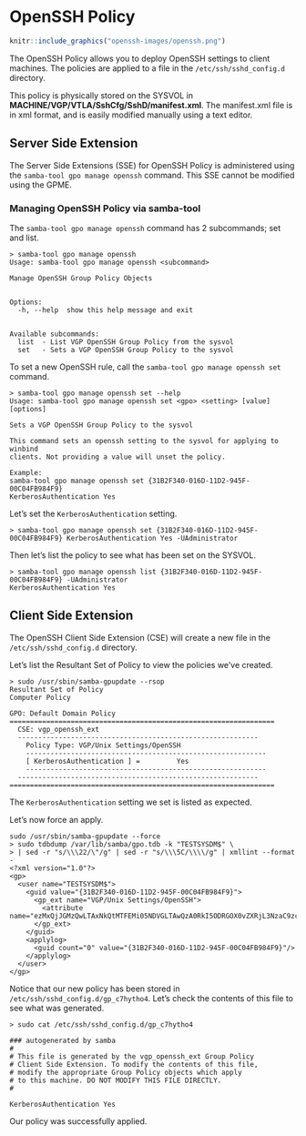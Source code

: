 # OpenSSH Policy {#openssh}

```r
knitr::include_graphics("openssh-images/openssh.png")
```

The OpenSSH Policy allows you to deploy OpenSSH settings to client machines. The policies are applied to a file in the `/etc/ssh/sshd_config.d` directory.

This policy is physically stored on the SYSVOL in **MACHINE/VGP/VTLA/SshCfg/SshD/manifest.xml**. The manifest.xml file is in xml format, and is easily modified manually using a text editor.

## Server Side Extension

The Server Side Extensions (SSE) for OpenSSH Policy is administered using the `samba-tool gpo manage openssh` command. This SSE cannot be modified using the GPME.

### Managing OpenSSH Policy via samba-tool

The `samba-tool gpo manage openssh` command has 2 subcommands; set and list.

```
> samba-tool gpo manage openssh
Usage: samba-tool gpo manage openssh <subcommand>

Manage OpenSSH Group Policy Objects


Options:
  -h, --help  show this help message and exit


Available subcommands:
  list  - List VGP OpenSSH Group Policy from the sysvol
  set   - Sets a VGP OpenSSH Group Policy to the sysvol
```

To set a new OpenSSH rule, call the `samba-tool gpo manage openssh set` command.

```
> samba-tool gpo manage openssh set --help
Usage: samba-tool gpo manage openssh set <gpo> <setting> [value] [options]

Sets a VGP OpenSSH Group Policy to the sysvol

This command sets an openssh setting to the sysvol for applying to winbind
clients. Not providing a value will unset the policy.

Example:
samba-tool gpo manage openssh set {31B2F340-016D-11D2-945F-00C04FB984F9}
KerberosAuthentication Yes
```

Let's set the `KerberosAuthentication` setting.

```
> samba-tool gpo manage openssh set {31B2F340-016D-11D2-945F-00C04FB984F9} KerberosAuthentication Yes -UAdministrator
```

Then let's list the policy to see what has been set on the SYSVOL.

```
> samba-tool gpo manage openssh list {31B2F340-016D-11D2-945F-00C04FB984F9} -UAdministrator
KerberosAuthentication Yes
```

## Client Side Extension

The OpenSSH  Client Side Extension (CSE) will create a new file in the `/etc/ssh/sshd_config.d` directory.

Let’s list the Resultant Set of Policy to view the policies we’ve created.

```
> sudo /usr/sbin/samba-gpupdate --rsop
Resultant Set of Policy
Computer Policy

GPO: Default Domain Policy
=================================================================
  CSE: vgp_openssh_ext
  -----------------------------------------------------------
    Policy Type: VGP/Unix Settings/OpenSSH
    -----------------------------------------------------------
    [ KerberosAuthentication ] =         Yes
    -----------------------------------------------------------
  -----------------------------------------------------------
=================================================================
```

The `KerberosAuthentication` setting we set is listed as expected.

Let’s now force an apply.

```
sudo /usr/sbin/samba-gpupdate --force
> sudo tdbdump /var/lib/samba/gpo.tdb -k "TESTSYSDM$" \
> | sed -r "s/\\\22/\"/g" | sed -r "s/\\\5C/\\\\/g" | xmllint --format -
<?xml version="1.0"?>
<gp>
  <user name="TESTSYSDM$">
    <guid value="{31B2F340-016D-11D2-945F-00C04FB984F9}">
      <gp_ext name="VGP/Unix Settings/OpenSSH">
        <attribute name="ezMxQjJGMzQwLTAxNkQtMTFEMi05NDVGLTAwQzA0RkI5ODRGOX0vZXRjL3NzaC9zc2hkX2NvbmZpZy5k">/etc/ssh/sshd_config.d/gp_c7hytho4</attribute>
      </gp_ext>
    </guid>
    <applylog>
      <guid count="0" value="{31B2F340-016D-11D2-945F-00C04FB984F9}"/>
    </applylog>
  </user>
</gp>
```

Notice that our new policy has been stored in `/etc/ssh/sshd_config.d/gp_c7hytho4`. Let's check the contents of this file to see what was generated.

```
> sudo cat /etc/ssh/sshd_config.d/gp_c7hytho4

### autogenerated by samba
#
# This file is generated by the vgp_openssh_ext Group Policy
# Client Side Extension. To modify the contents of this file,
# modify the appropriate Group Policy objects which apply
# to this machine. DO NOT MODIFY THIS FILE DIRECTLY.
#

KerberosAuthentication Yes
```

Our policy was successfully applied.
